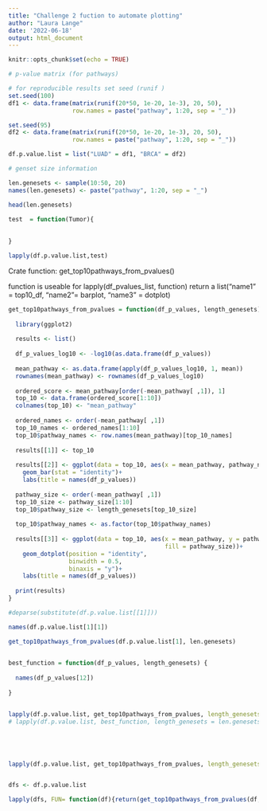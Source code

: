 ```yaml
---
title: "Challenge 2 fuction to automate plotting"
author: "Laura Lange"
date: '2022-06-18'
output: html_document
---
```


```r
knitr::opts_chunk$set(echo = TRUE)
```

```r
# p-value matrix (for pathways)

# for reproducible results set seed (runif )
set.seed(100)
df1 <- data.frame(matrix(runif(20*50, 1e-20, 1e-3), 20, 50),
                  row.names = paste("pathway", 1:20, sep = "_"))

set.seed(95)
df2 <- data.frame(matrix(runif(20*50, 1e-20, 1e-3), 20, 50),
                  row.names = paste("pathway", 1:20, sep = "_"))

df.p.value.list = list("LUAD" = df1, "BRCA" = df2)

# genset size information 

len.genesets <- sample(10:50, 20)
names(len.genesets) <- paste("pathway", 1:20, sep = "_")

head(len.genesets)
```


```r
test  = function(Tumor){
  
  
}

lapply(df.p.value.list,test)

```





Crate function: get_top10pathways_from_pvalues()

function is useable for lapply(df_pvalues_list, function)
return a list("name1" = top10_df, "name2"= barplot, "name3" = dotplot)

```r
get_top10pathways_from_pvalues = function(df_p_values, length_genesets) {
  
  library(ggplot2)
  
  results <- list()
    
  df_p_values_log10 <- -log10(as.data.frame(df_p_values))
    
  mean_pathway <- as.data.frame(apply(df_p_values_log10, 1, mean))
  rownames(mean_pathway) <- rownames(df_p_values_log10)
  
  ordered_score <- mean_pathway[order(-mean_pathway[ ,1]), 1]
  top_10 <- data.frame(ordered_score[1:10])
  colnames(top_10) <- "mean_pathway"
  
  ordered_names <- order(-mean_pathway[ ,1])
  top_10_names <- ordered_names[1:10]
  top_10$pathway_names <- row.names(mean_pathway)[top_10_names]
  
  results[[1]] <- top_10
  
  results[[2]] <- ggplot(data = top_10, aes(x = mean_pathway, pathway_names))+
    geom_bar(stat = "identity")+
    labs(title = names(df_p_values))
  
  pathway_size <- order(-mean_pathway[ ,1])
  top_10_size <- pathway_size[1:10]
  top_10$pathway_size <- length_genesets[top_10_size]
  
  top_10$pathway_names <- as.factor(top_10$pathway_names)
  
  results[[3]] <- ggplot(data = top_10, aes(x = mean_pathway, y = pathway_names,
                                            fill = pathway_size))+
    geom_dotplot(position = "identity",
                 binwidth = 0.5,
                 binaxis = "y")+
    labs(title = names(df_p_values))
  
  print(results)
}
```

```r
#deparse(substitute(df.p.value.list[[1]]))

names(df.p.value.list[1][1])
```


```r
get_top10pathways_from_pvalues(df.p.value.list[1], len.genesets)
                               
```

```r
best_function = function(df_p_values, length_genesets) {
  
  names(df_p_values[12])
  
}



```




```r

lapply(df.p.value.list, get_top10pathways_from_pvalues, length_genesets = len.genesets)
# lapply(df.p.value.list, best_function, length_genesets = len.genesets)





lapply(df.p.value.list, get_top10pathways_from_pvalues, length_genesets = len.genesets)


dfs <- df.p.value.list

lapply(dfs, FUN= function(df){return(get_top10pathways_from_pvalues(df, len.genesets))})
```


